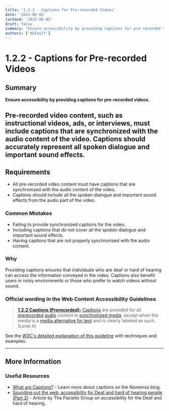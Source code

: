 ```yaml
---
title: '1.2.2 - Captions for Pre-recorded Videos'
date: '2023-06-02'
lastmod: '2023-06-02'
draft: false
summary: "Ensure accessibility by providing captions for pre-recorded videos."
authors: ['default']
---
```


# 1.2.2 - Captions for Pre-recorded Videos

## Summary

**Ensure accessibility by providing captions for pre-recorded videos.**

Pre-recorded video content, such as instructional videos, ads, or interviews, must include captions that are synchronized with the audio content of the video. Captions should accurately represent all spoken dialogue and important sound effects.
---

## Requirements

- All pre-recorded video content must have captions that are synchronized with the audio content of the video.
- Captions should include all the spoken dialogue and important sound effects from the audio part of the video.

### Common Mistakes

- Failing to provide synchronized captions for the video.
- Including captions that do not cover all the spoken dialogue and important sound effects.
- Having captions that are not properly synchronized with the audio content.

### Why

Providing captions ensures that individuals who are deaf or hard of hearing can access the information conveyed in the video. Captions also benefit users in noisy environments or those who prefer to watch videos without sound.

### Official wording in the Web Content Accessibility Guidelines

> [**1.2.2 Captions (Prerecorded):**](https://www.w3.org/TR/UNDERSTANDING-WCAG20/media-equiv-captions.html) [Captions](https://www.w3.org/TR/UNDERSTANDING-WCAG20/media-equiv-captions.html#captionsdef) are provided for all [prerecorded](https://www.w3.org/TR/UNDERSTANDING-WCAG20/media-equiv-captions.html#prerecordeddef) [audio](https://www.w3.org/TR/UNDERSTANDING-WCAG20/media-equiv-captions.html#audiodef) content in [synchronized media](https://www.w3.org/TR/UNDERSTANDING-WCAG20/media-equiv-captions.html#synchronizedmediadef), except when the media is a [media alternative for text](https://www.w3.org/TR/UNDERSTANDING-WCAG20/media-equiv-captions.html#multimedia-alt-textdef) and is clearly labeled as such. (Level A)

See the [W3C's detailed explanation of this guideline](https://www.w3.org/TR/UNDERSTANDING-WCAG20/media-equiv-captions.html) with techniques and examples.

---

## More Information

### Useful Resources

- [What are Captions?](https://www.nomensa.com/blog/2010/what-are-captions) - Learn more about captions on the Nomensa blog.
- [Sounding out the web: accessibility for Deaf and hard of hearing people (Part 2)](https://www.paciellogroup.com/blog/2017/03/sounding-out-the-web-accessibility-for-deaf-and-hard-of-hearing-people-part-2/) - Article by The Paciello Group on accessibility for the Deaf and hard of hearing.
